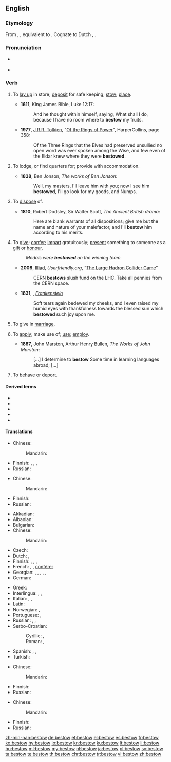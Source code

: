 ==English==

===Etymology===
From {{etyl|enm|en}} {{m|enm|bestowen}}, {{m|enm|bistowen}}, equivalent to {{prefix|be|t1=on, over, about|stow|lang=en}}. Cognate to Dutch {{m|nl|bestouwen}}, {{m|nl|bestuwen}}.

===Pronunciation===
* {{a|US|UK}} {{IPA|/bɪˈstoʊ/|lang=en}}
* {{rhymes|əʊ|lang=en}}

===Verb===
{{en-verb}}

# {{label|en|transitive}} To [[lay up]] in store; [[deposit]] for safe keeping; [[stow]]; [[place]].
#* '''1611''', King James Bible, Luke 12:17:
#*: And he thought within himself, saying, What shall I do, because I have no room where to '''bestow''' my fruits.
#* '''1977''', [[w:J.R.R. Tolkien|J.R.R. Tolkien]], "[[w:Of the Rings of Power and the Third Age|Of the Rings of Power]]", HarperCollins, page 358:
#*: Of the Three Rings that the Elves had preserved unsullied no open word was ever spoken among the Wise, and few even of the Eldar knew where they were '''bestowed'''.
# {{label|en|transitive}} To lodge, or find quarters for; provide with accommodation.
#* '''1838''', Ben Jonson, ''The works of Ben Jonson'':
#*: Well, my masters, I'll leave him with you; now I see him '''bestowed''', I'll go look for my goods, and Numps.
# {{rfv-sense}} {{label|en|transitive}} To [[dispose]] of.
#* '''1810''', Robert Dodsley, Sir Walter Scott, ''The Ancient British drama'':
#*: Here are blank warrants of all dispositions; give me but the name and nature of your malefactor, and I'll '''bestow''' him according to his merits.
# {{label|en|transitive}} To [[give]]; [[confer]]; [[impart]] gratuitously; [[present]] something to someone as a [[gift]] or [[honour]].
#: ''Medals were '''bestowed''' on the winning team.''
#* '''2008''', [[w:J. D. Frazer|Illiad]], ''Userfriendly.org'', “[http://ars.userfriendly.org/cartoons/?id=20080928 The Large Hadron Collider Game]”
#*: CERN '''bestows''' slush fund on the LHC. Take all pennies from the CERN space.
#* '''1831''', {{w|Mary Shelley}}, ''[[s:Frankenstein|Frankenstein]]''
#*: Soft tears again bedewed my cheeks, and I even raised my humid eyes with thankfulness towards the blessed sun which '''bestowed''' such joy upon me.
# {{rfv-sense}} {{label|en|transitive}} To give in [[marriage]].
# {{label|en|transitive}} To [[apply]]; make use of; [[use]]; [[employ]].
#* '''1887''', John Marston, Arthur Henry Bullen, ''The Works of John Marston'':
#*: [...] I determine to '''bestow''' Some time in learning languages abroad; [...]
# {{rfv-sense}} {{label|en|transitive|obsolete}} To [[behave]] or [[deport]].

====Derived terms====
* {{l|en|bestowable}}
* {{l|en|bestowage}}
* {{l|en|bestowal}}
* {{l|en|bestower}}
* {{l|en|bestowment}}

====Translations====
{{trans-top|lay up in store}}
* Chinese: 
*: Mandarin: {{t-needed|cmn}}
{{trans-mid}}
* Finnish: {{t|fi|varastoida}}, {{t|fi|piilottaa}}, {{t|fi|panna}}, {{t|fi|laittaa}}
* Russian: {{t-needed|ru}}
{{trans-bottom}}

{{trans-top|provide with accommodation}}
* Chinese: 
*: Mandarin: {{t-needed|cmn}}
{{trans-mid}}
* Finnish: {{t|fi|majoittaa}}
* Russian: {{t-needed|ru}}
{{trans-bottom}}

{{trans-top|dispose of}}
{{trans-mid}}
{{trans-bottom}}

{{trans-top|present a thing as a gift or honour}}
* Akkadian: {{t|akk|𒁀|tr=[[Image:B014ellst.png|30px]] qiāšu, BA}}
* Albanian: {{t+|sq|dhuroj}}
* Bulgarian: {{t+|bg|дарявам|tr=darjávam}}
* Chinese:
*: Mandarin: {{t-needed|cmn}}
* Czech: {{t|cs|udělit}}
* Dutch: {{t+|nl|toekennen}}, {{t+|nl|schenken}}
* Finnish: {{t+|fi|lahjoittaa}}, {{t+|fi|myöntää}}, {{t+|fi|suoda}}, {{t+|fi|ojentaa}}
* French: {{t+|fr|accorder}}, {{t+|fr|remettre}}, [[conférer]] {{gloss|in some formulations only}}
* Georgian: {{t|ka|მინიჭება|sc=Geor}}, {{t|ka|ძღვნა|sc=Geor}}, {{t|ka|დაჯილდოვება|sc=Geor}}, {{t|ka|ჩუქება|sc=Geor}}, {{t|ka|ბოძება|sc=Geor}}, {{t|ka|მიცემა|sc=Geor}}
* German: {{t+|de|schenken}}
{{trans-mid}}
* Greek: {{t+|el|απονέμω|sc=Grek}}
* Interlingua: {{t|ia|accordar}}, {{t|ia|conceder}}, {{t|ia|conferer}}
* Italian: {{t+|it|donare}}, {{gloss|gifts}} {{t+|it|elargire}}, {{gloss|honours}} {{t+|it|conferire}}
* Latin: {{t+|la|dono}}
* Norwegian: {{t+|no|forære}}, {{t+|no|skjenke}}
* Portuguese: {{t+|pt|conceder}}, {{t+|pt|conferir}}
* Russian: {{t+|ru|преподносить}}, {{t+|ru|вручать}}, {{t+|ru|дари́ть}}
* Serbo-Croatian:
*: Cyrillic: {{t|sh|поклонити}}, {{t|sh|даровати}}
*: Roman: {{t+|sh|pokloniti}}, {{t+|sh|darovati}}
* Spanish: {{t+|es|acordar}}, {{t+|es|conceder}}, {{t+|es|conferir}}
* Turkish: {{t+|tr|sunmak}}
{{trans-bottom}}

{{trans-top|give in marriage}}
* Chinese: 
*: Mandarin: {{t-needed|cmn}}
{{trans-mid}}
* Finnish: {{t-needed|fi}}
* Russian: {{t-needed|ru}}
{{trans-bottom}}

{{trans-top|make use of}}
* Chinese: 
*: Mandarin: {{t-needed|cmn}}
{{trans-mid}}
* Finnish: {{t+|fi|käyttää}}
* Russian: {{t-needed|ru}}
{{trans-bottom}}

[[zh-min-nan:bestow]]
[[de:bestow]]
[[et:bestow]]
[[el:bestow]]
[[es:bestow]]
[[fr:bestow]]
[[ko:bestow]]
[[hy:bestow]]
[[io:bestow]]
[[kn:bestow]]
[[ku:bestow]]
[[lt:bestow]]
[[li:bestow]]
[[hu:bestow]]
[[ml:bestow]]
[[my:bestow]]
[[nl:bestow]]
[[ja:bestow]]
[[pl:bestow]]
[[sv:bestow]]
[[ta:bestow]]
[[te:bestow]]
[[th:bestow]]
[[chr:bestow]]
[[tr:bestow]]
[[vi:bestow]]
[[zh:bestow]]